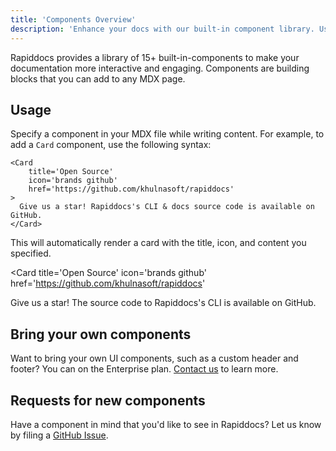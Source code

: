 ```yaml
---
title: 'Components Overview'
description: 'Enhance your docs with our built-in component library. Use components to create interactive and engaging documentation.'
---
```


Rapiddocs provides a library of 15+ built-in-components to make your documentation more interactive and engaging. Components are building blocks that you can add to any MDX page.

## Usage

Specify a component in your MDX file while writing content. For example, to add a `Card` component, use the following syntax:


````mdx
<Card 
    title='Open Source' 
    icon='brands github' 
    href='https://github.com/khulnasoft/rapiddocs'
>
  Give us a star! Rapiddocs's CLI & docs source code is available on GitHub. 
</Card>
````

This will automatically render a card with the title, icon, and content you specified.

<Card 
    title='Open Source' 
    icon='brands github' 
    href='https://github.com/khulnasoft/rapiddocs'
>
  Give us a star! The source code to Rapiddocs's CLI is available on GitHub. 
</Card>

## Bring your own components

Want to bring your own UI components, such as a custom header and footer? You can on the Enterprise plan. [Contact us](https://buildwithrapiddocs.com/contact) to learn more.

## Requests for new components

Have a component in mind that you'd like to see in Rapiddocs? Let us know by filing a [GitHub Issue](https://github.com/khulnasoft/rapiddocs/issues/new?assignees=&labels=&projects=&template=feature-request.md&title=%5BFeature%5D).
